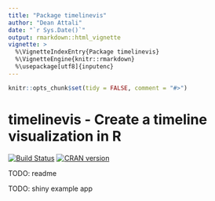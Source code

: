 ```yaml
---
title: "Package timelinevis"
author: "Dean Attali"
date: "`r Sys.Date()`"
output: rmarkdown::html_vignette
vignette: >
  %\VignetteIndexEntry{Package timelinevis}
  %\VignetteEngine{knitr::rmarkdown}
  %\usepackage[utf8]{inputenc}
---
```


  ```r
knitr::opts_chunk$set(tidy = FALSE, comment = "#>")
```

# timelinevis - Create a timeline visualization in R

[![Build Status](https://travis-ci.org/daattali/timelinevis.svg?branch=master)](https://travis-ci.org/daattali/timelinevis)
[![CRAN version](http://www.r-pkg.org/badges/version/timelinevis)](https://cran.r-project.org/package=timelinevis)

TODO: readme

TODO: shiny example app
